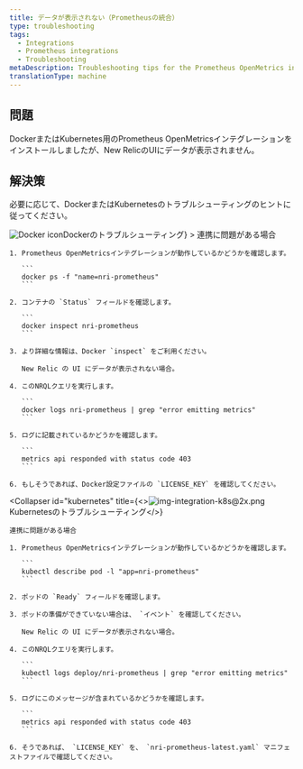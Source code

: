 ```yaml
---
title: データが表示されない（Prometheusの統合）
type: troubleshooting
tags:
  - Integrations
  - Prometheus integrations
  - Troubleshooting
metaDescription: Troubleshooting tips for the Prometheus OpenMetrics integration for Docker or Kubernetes if no data appears in New Relic's UI.
translationType: machine
---
```




## 問題

DockerまたはKubernetes用のPrometheus OpenMetricsインテグレーションをインストールしましたが、New RelicのUIにデータが表示されません。

## 解決策

必要に応じて、DockerまたはKubernetesのトラブルシューティングのヒントに従ってください。

<CollapserGroup>
  <Collapser
    id="docker"
    title={<><img src={dockerLogoCrop} title="Docker icon" alt="Docker icon"/>Dockerのトラブルシューティング</>}
  >
    連携に問題がある場合

    1. Prometheus OpenMetricsインテグレーションが動作しているかどうかを確認します。

       ```
       docker ps -f "name=nri-prometheus"
       ```

    2. コンテナの `Status` フィールドを確認します。

       ```
       docker inspect nri-prometheus
       ```

    3. より詳細な情報は、Docker `inspect` をご利用ください。

       New Relic の UI にデータが表示されない場合。

    4. このNRQLクエリを実行します。

       ```
       docker logs nri-prometheus | grep "error emitting metrics"
       ```

    5. ログに記載されているかどうかを確認します。

       ```
       metrics api responded with status code 403
       ```

    6. もしそうであれば、Docker設定ファイルの `LICENSE_KEY` を確認してください。
  </Collapser>

  <Collapser
    id="kubernetes"
    title={<><img src={imgIntegrationK8S402X} title="img-integration-k8s@2x.png" alt="img-integration-k8s@2x.png"/>Kubernetesのトラブルシューティング</>}
  >
    連携に問題がある場合

    1. Prometheus OpenMetricsインテグレーションが動作しているかどうかを確認します。

       ```
       kubectl describe pod -l "app=nri-prometheus"
       ```

    2. ポッドの `Ready` フィールドを確認します。

    3. ポッドの準備ができていない場合は、 `イベント` を確認してください。

       New Relic の UI にデータが表示されない場合。

    4. このNRQLクエリを実行します。

       ```
       kubectl logs deploy/nri-prometheus | grep "error emitting metrics"
       ```

    5. ログにこのメッセージが含まれているかどうかを確認します。

       ```
       metrics api responded with status code 403
       ```

    6. そうであれば、 `LICENSE_KEY` を、 `nri-prometheus-latest.yaml` マニフェストファイルで確認してください。
  </Collapser>
</CollapserGroup>